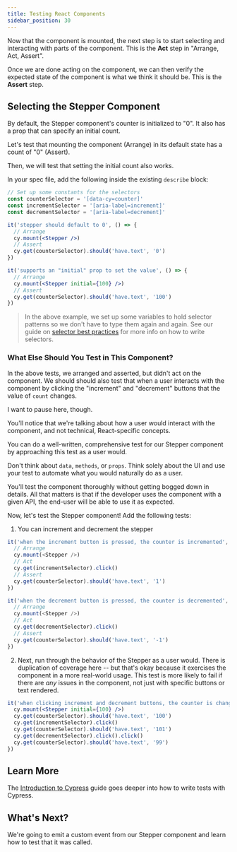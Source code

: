 ```yaml
---
title: Testing React Components
sidebar_position: 30
---
```


Now that the component is mounted, the next step is to start selecting and
interacting with parts of the component. This is the **Act** step in "Arrange,
Act, Assert".

Once we are done acting on the component, we can then verify the expected state
of the component is what we think it should be. This is the **Assert** step.

## Selecting the Stepper Component

By default, the Stepper component's counter is initialized to "0". It also has a
prop that can specify an initial count.

Let's test that mounting the component (Arrange) in its default state has a
count of "0" (Assert).

Then, we will test that setting the initial count also works.

In your spec file, add the following inside the existing `describe` block:

```jsx title=Stepper.cy.jsx
// Set up some constants for the selectors
const counterSelector = '[data-cy=counter]'
const incrementSelector = '[aria-label=increment]'
const decrementSelector = '[aria-label=decrement]'

it('stepper should default to 0', () => {
  // Arrange
  cy.mount(<Stepper />)
  // Assert
  cy.get(counterSelector).should('have.text', '0')
})

it('supports an "initial" prop to set the value', () => {
  // Arrange
  cy.mount(<Stepper initial={100} />)
  // Assert
  cy.get(counterSelector).should('have.text', '100')
})
```

> In the above example, we set up some variables to hold selector patterns so we
> don't have to type them again and again. See our guide on
> [selector best practices](/guides/references/best-practices#Selecting-Elements)
> for more info on how to write selectors.


### What Else Should You Test in This Component?

In the above tests, we arranged and asserted, but didn't act on the component.
We should should also test that when a user interacts with the component by
clicking the "increment" and "decrement" buttons that the value of `count`
changes.

I want to pause here, though.

You'll notice that we're talking about how a user would interact with the
component, and not technical, React-specific concepts.

You can do a well-written, comprehensive test for our Stepper component by
approaching this test as a user would.

Don't think about `data`, `methods`, or `props`. Think solely about the UI and
use your test to automate what you would naturally do as a user.

You'll test the component thoroughly without getting bogged down in details. All
that matters is that if the developer uses the component with a given API, the
end-user will be able to use it as expected.

Now, let's test the Stepper component! Add the following tests:

1. You can increment and decrement the stepper

```js title=Stepper.cy.jsx
it('when the increment button is pressed, the counter is incremented', () => {
  // Arrange
  cy.mount(<Stepper />)
  // Act
  cy.get(incrementSelector).click()
  // Assert
  cy.get(counterSelector).should('have.text', '1')
})

it('when the decrement button is pressed, the counter is decremented', () => {
  // Arrange
  cy.mount(<Stepper />)
  // Act
  cy.get(decrementSelector).click()
  // Assert
  cy.get(counterSelector).should('have.text', '-1')
})
```

2. Next, run through the behavior of the Stepper as a user would. There is
   duplication of coverage here -- but that's okay because it exercises the
   component in a more real-world usage. This test is more likely to fail if
   there are _any_ issues in the component, not just with specific buttons or
   text rendered.

```jsx title=Stepper.cy.jsx
it('when clicking increment and decrement buttons, the counter is changed as expected', () => {
  cy.mount(<Stepper initial={100} />)
  cy.get(counterSelector).should('have.text', '100')
  cy.get(incrementSelector).click()
  cy.get(counterSelector).should('have.text', '101')
  cy.get(decrementSelector).click().click()
  cy.get(counterSelector).should('have.text', '99')
})
```

## Learn More

The [Introduction to Cypress](/guides/core-concepts/introduction-to-cypress)
guide goes deeper into how to write tests with Cypress.

## What's Next?

We're going to emit a custom event from our Stepper component and learn how to
test that it was called.

<NavGuide
  prev="/guides/component-testing/mounting-react"
  next="/guides/component-testing/events-react"
/>
